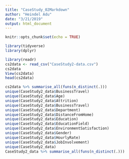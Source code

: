 ```yaml
---
title: "CaseStudy_02Markdown"
author: "Heindel Adu"
date: "3/21/2019"
output: html_document
---
```


```r
knitr::opts_chunk$set(echo = TRUE)
```
```r
library(tidyverse)
library(dplyr)

library(readr)
cs2data <- read_csv("CaseStudy2-data.csv")
cs2data
View(cs2data)
head(cs2data)
```
```r
cs2data %>% summarise_all(funs(n_distinct(.)))
unique(CaseStudy2_data$BusinessTravel)
unique(CaseStudy2_data$Age)
unique(CaseStudy2_data$Attrition)
unique(CaseStudy2_data$BusinessTravel)
unique(CaseStudy2_data$Department)
unique(CaseStudy2_data$DistanceFromHome)
unique(CaseStudy2_data$Education)
unique(CaseStudy2_data$EducationField)
unique(CaseStudy2_data$EnvironmentSatisfaction)
unique(CaseStudy2_data$Gender)
unique(CaseStudy2_data$HourlyRate)
unique(CaseStudy2_data$JobInvolvement)
unique(CaseStudy2_data)
CaseStudy2_data %>% summarise_all(funs(n_distinct(.)))
```
